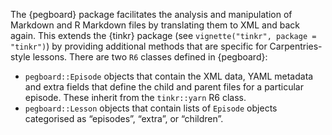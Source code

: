 The {pegboard} package facilitates the analysis and manipulation of Markdown and
R Markdown files by translating them to XML and back again. This extends the
{tinkr} package (see `vignette("tinkr", package = "tinkr")`) by providing
additional methods that are specific for Carpentries-style lessons. There are
two `R6` classes defined in {pegboard}:

 - `pegboard::Episode` objects that contain the XML data, YAML metadata and
   extra fields that define the child and parent files for a particular
   episode. These inherit from the `tinkr::yarn` R6 class. 
- `pegboard::Lesson` objects that contain lists of `Episode` objects
  categorised as "episodes", "extra", or "children".
